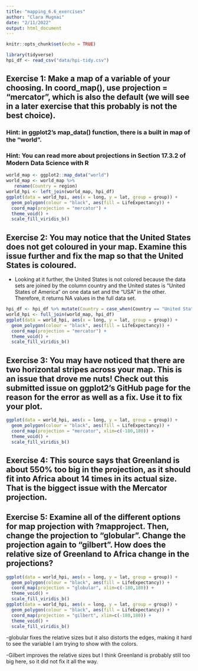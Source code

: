 ```yaml
---
title: "mapping_6.6_exercises"
author: "Clara Mugnai"
date: "2/11/2022"
output: html_document
---
```


```r
knitr::opts_chunk$set(echo = TRUE)
```

```r
library(tidyverse)
hpi_df <- read_csv("data/hpi-tidy.csv")
```

## Exercise 1: Make a map of a variable of your choosing. In coord_map(), use projection = "mercator", which is also the default (we will see in a later exercise that this probably is not the best choice).

### Hint: in ggplot2’s map_data() function, there is a built in map of the "world".

### Hint: You can read more about projections in Section 17.3.2 of Modern Data Science with R

```r
world_map <- ggplot2::map_data("world")
world_map <- world_map %>%
   rename(Country = region)
world_hpi <- left_join(world_map, hpi_df) 
ggplot(data = world_hpi, aes(x = long, y = lat, group = group)) +
  geom_polygon(colour = "black", aes(fill = LifeExpectancy)) +
  coord_map(projection = "mercator") +
  theme_void() +
  scale_fill_viridis_b()
```

## Exercise 2:  You may notice that the United States does not get coloured in your map. Examine this issue further and fix the map so that the United States is coloured.

- Looking at it further, the United States is not colored because the data sets are joined by the column country and the United states is "United States of America" on one data set and the "USA" in the other. Therefore, it returns NA values in the full data set.
```r
hpi_df <- hpi_df %>% mutate(Country = case_when(Country == "United States of America" ~ "USA", Country != "United States of America" ~ Country))
world_hpi <- full_join(world_map, hpi_df) 
ggplot(data = world_hpi, aes(x = long, y = lat, group = group)) +
  geom_polygon(colour = "black", aes(fill = LifeExpectancy)) +
  coord_map(projection = "mercator") +
  theme_void() +
  scale_fill_viridis_b()
```

## Exercise 3: You may have noticed that there are two horizontal stripes across your map. This is an issue that drove me nuts! Check out this submitted issue on ggplot2’s GitHub page for the reason for the error as well as a fix. Use it to fix your plot.

```r
ggplot(data = world_hpi, aes(x = long, y = lat, group = group)) +
  geom_polygon(colour = "black", aes(fill = LifeExpectancy)) +
  coord_map(projection = "mercator", xlim=c(-180,180)) +
  theme_void() +
  scale_fill_viridis_b()
```

## Exercise 4: This source says that Greenland is about 550% too big in the projection, as it should fit into Africa about 14 times in its actual size. That is the biggect issue with the Mercator projection.

## Exercise 5: Examine all of the different options for map projection with ?mapproject. Then, change the projection to "globular". Change the projection again to "gilbert". How does the relative size of Greenland to Africa change in the projections?

```r
ggplot(data = world_hpi, aes(x = long, y = lat, group = group)) +
  geom_polygon(colour = "black", aes(fill = LifeExpectancy)) +
  coord_map(projection = "globular", xlim=c(-180,180)) +
  theme_void() +
  scale_fill_viridis_b()
ggplot(data = world_hpi, aes(x = long, y = lat, group = group)) +
  geom_polygon(colour = "black", aes(fill = LifeExpectancy)) +
  coord_map(projection = "gilbert", xlim=c(-180,180)) +
  theme_void() +
  scale_fill_viridis_b()
```

-globular fixes the relative sizes but it also distorts the edges, making it hard to see the variable I am trying to show with the colors. 

-Gilbert improves the relative sizes but I think Greenland is probably still too big here, so it did not fix it all the way. 
